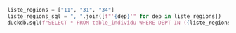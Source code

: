 ```python
liste_regions = ["11", "31", "34"]
liste_regions_sql = ", ".join([f"'{dep}'" for dep in liste_regions])
duckdb.sql(f"SELECT * FROM table_individu WHERE DEPT IN ({liste_regions_sql})")
```
